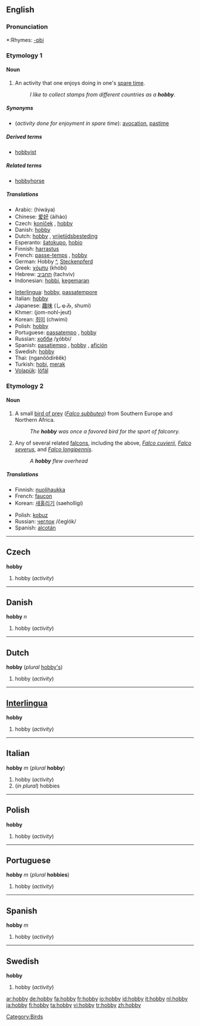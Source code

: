 {{see|Hobby}}
==English==

===Pronunciation===
*:Rhymes: [[Rhymes:English:-ɒbi|-ɒbi]]

===Etymology 1===
<!--Possibly from '''[[hobby-horse]]''', meaning a small horse or pony, often a small horse for children to ride; or possibly from the name of the bird, referring to the formerly common pastime of [[falconry]].

commented out since both Collins and Encarta state it comes from "hobin" or "hobyin", a variant of "Robin"-->

====Noun====
{{wikipedia}}
{{en-noun|hobbies}}

# An activity that one enjoys doing in one's [[spare time]].
#:''I like to collect stamps from different countries as a '''hobby'''.''

=====Synonyms=====
*(''activity done for enjoyment in spare time''): [[avocation]], [[pastime]]

=====Derived terms=====
*[[hobbyist]] {{pos_n}}

=====Related terms=====
*[[hobbyhorse]] {{pos_n}}

=====Translations=====
{{trans-top|activity done for enjoyment in spare time}}
*Arabic: {{ARchar|[[هواية]]}} (hiwáya) {{f}}
*Chinese: [[爱好]] (àihào)
*Czech: [[koníček]] {{m}}, [[hobby#Czech|hobby]] {{n}}
*Danish: [[hobby#Danish|hobby]] {{n}}
*Dutch: [[hobby#Dutch|hobby]] {{f}}, [[vrijetijdsbesteding]] {{f}}
*Esperanto: [[ŝatokupo]], [[hobio]]
*Finnish: [[harrastus]]
*French: [[passe-temps]] {{m}}, [[hobby#French|hobby]] {{m}}
*German: Hobby {{n}} [[:de:Hobby|^]], [[Steckenpferd]] {{n}}
*Greek: [[χόμπυ]] (khóbi)
*Hebrew: [[תחביב]] (tachviv)
*Indonesian: [[hobbi]], [[gemar|kegemaran]]
{{trans-mid}}
*[[Interlingua]]: [[hobby#Interlingua|hobby]], [[passatempore]]
*Italian: [[hobby#Italian|hobby]] {{m}}
*Japanese: [[趣味]] (しゅみ, shumi)
*Khmer: (jom-nohl-jeut)
*Korean: [[취미]] (chwimi)
*Polish: [[hobby#Polish|hobby]]
*Portuguese: [[passatempo]] {{m}}, [[hobby#Portugese|hobby]] {{m}}
*Russian: [[хобби]] /χóbbi/ {{n}}
*Spanish: [[pasatiempo]] {{m}}, [[hobby#Spanish|hobby]] {{m}}, [[afición]] {{f}}
*Swedish: [[hobby#Swedish|hobby]]
*Thai: {{THchar|[[งานอดิเรก]]}} (nganŏŏdirêêk)
*Turkish: [[hobi]], [[merak]]
*[[Volapük]]: [[löfäl]]
{{trans-bottom}}

===Etymology 2===

====Noun====
{{wikipedia|Hobby_(bird)}}
{{en-noun|hobbies}}

# A small [[bird of prey]] (''[[Falco subbuteo]]'') from Southern Europe and Northern Africa.
#:''The '''hobby''' was once a favored bird for the sport of falconry.''
# Any of several related [[falcon]]s, including the above, ''[[Falco cuvierii]]'', ''[[Falco severus]]'', and ''[[Falco longipennis]]''.
#:''A '''hobby''' flew overhead''

=====Translations=====
{{trans-top|''Falco subbuteo''}}
*Finnish: [[nuolihaukka]]
*French: [[faucon]]
*Korean: [[새홀리기]] (saeholligi)
{{trans-mid}}
*Polish: [[kobuz]] {{m}}
*Russian: [[чеглок]] /čeglók/ {{m}}
*Spanish: [[alcotán]] {{m}}
{{trans-bottom}}

----

==Czech==
'''hobby'''

# hobby (''activity'')

----

==Danish==
'''hobby''' ''n''

# hobby (''activity'')

----

==Dutch==
'''hobby''' {{m}} (''plural'' [[hobby's]])

# hobby (''activity'')

----

==[[Interlingua]]==
'''hobby'''

# hobby (''activity'')

----

==Italian==
'''hobby''' ''m'' (''plural'' '''hobby''')

# hobby (''activity'')
# (''in plural'') hobbies

----

==Polish==
'''hobby'''

# hobby (''activity'')

----

==Portuguese==
'''hobby''' ''m'' (''plural'' '''hobbies''')

# hobby (''activity'')

----

==Spanish==
'''hobby''' ''m''

# hobby (''activity'')

----

==Swedish==
'''hobby'''

# hobby (''activity'')

[[Category:Birds]]

[[ar:hobby]]
[[de:hobby]]
[[fa:hobby]]
[[fr:hobby]]
[[io:hobby]]
[[id:hobby]]
[[it:hobby]]
[[nl:hobby]]
[[ja:hobby]]
[[fi:hobby]]
[[ta:hobby]]
[[vi:hobby]]
[[tr:hobby]]
[[zh:hobby]]